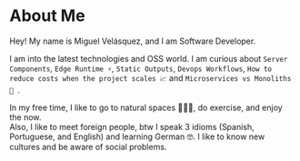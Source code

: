 # About Me

Hey! My name is Miguel Velásquez, and I am Software Developer.

I am into the latest technologies and OSS world. I am curious about `Server Components`, `Edge Runtime ⚡️`, `Static Outputs`, `Devops Workflows`, `How to reduce costs when the project scales 📈` and `Microservices vs Monoliths 🥊 `.

In my free time, I like to go to natural spaces 🍂🍃🌞, do exercise, and enjoy the now.<br /> Also, I like to meet foreign people, btw I speak 3 idioms (Spanish, Portuguese, and English) and learning German 🤓. I like to know new cultures and be aware of social problems.
